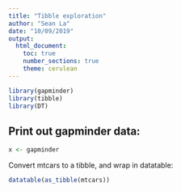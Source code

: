 ```yaml
---
title: "Tibble exploration"
author: "Sean La"
date: "10/09/2019"
output: 
  html_document:
    toc: true
    number_sections: true
    theme: cerulean
---
```

```r
library(gapminder)
library(tibble)
library(DT)
```

## Print out gapminder data:

```r
x <- gapminder
```
<!-- This is my comment -->

Convert mtcars to a tibble, and wrap in datatable:

```r
datatable(as_tibble(mtcars))
```